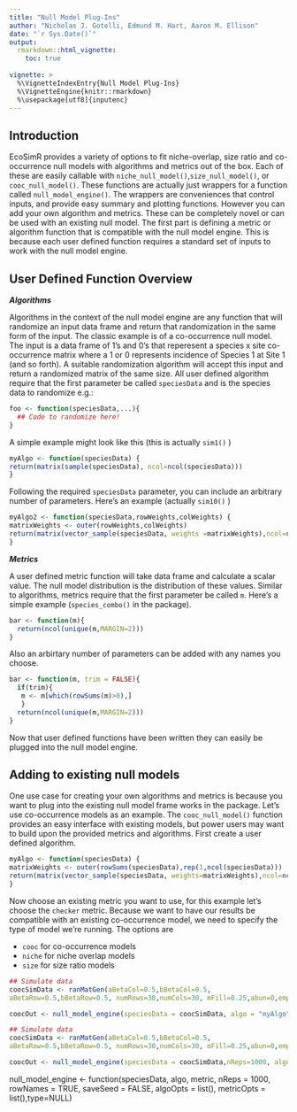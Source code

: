 ```yaml
---
title: "Null Model Plug-Ins"
author: "Nicholas J. Gotelli, Edmund M. Hart, Aaron M. Ellison"
date: "`r Sys.Date()`"
output: 
  rmarkdown::html_vignette:
    toc: true
    
vignette: >
  %\VignetteIndexEntry{Null Model Plug-Ins}
  %\VignetteEngine{knitr::rmarkdown}
  %\usepackage[utf8]{inputenc}
---
```


## Introduction

EcoSimR provides a variety of options to fit niche-overlap, size ratio and  co-occurrence null models with algorithms and metrics out of the box.  Each of these are easily callable with `niche_null_model()`,`size_null_model()`, or `cooc_null_model()`.  These functions are actually just wrappers for a function called `null_model_engine()`. The wrappers are conveniences that control inputs, and provide easy summary and plotting functions.  However you can add your own algorithm and metrics.  These can be completely novel or can be used with an existing null model. The first part is defining a metric or algorithm function that is compatible with the null model engine.  This is because each user defined function requires a standard set of inputs to work with the null model engine.  

## User Defined Function Overview

_**Algorithms**_ 

Algorithms in the context of the null model engine are any function that will randomize an input data frame and return that randomization in the same form of the input.  The classic example is of a co-occurrence null model.  The input is a data frame of 1's and 0's that reperesent a species x site co-occurrence matrix where a 1 or 0 represents incidence of Species 1 at Site 1 (and so forth).  A suitable randomization algorithm will accept this input and return a randomized matrix of the same size.  All user defined algorithm require that the first parameter be called `speciesData` and is the species data to randomize e.g.:

```r
foo <- function(speciesData,...){
  ## Code to randomize here!
}
```

A simple example might look like this (this is actually `sim1()` )

```r
myAlgo <- function(speciesData) {
return(matrix(sample(speciesData), ncol=ncol(speciesData)))
}
```

Following the required `speciesData` parameter, you can include an arbitrary number of parameters.  Here's an example (actually `sim10()` )

```r
myAlgo2 <- function(speciesData,rowWeights,colWeights) {
matrixWeights <- outer(rowWeights,colWeights)
return(matrix(vector_sample(speciesData, weights =matrixWeights),ncol=ncol(speciesData)))
} 
```

_**Metrics**_ 

A user defined metric function will take data frame and calculate a scalar value. The null model distribution is the distribution of these values.  Similar to algorithms, metrics require that the first parameter be called `m`.  Here's a simple example (`species_combo()` in the package).

```r
bar <- function(m){
  return(ncol(unique(m,MARGIN=2))) 
}
```

Also an arbirtary number of parameters can be added with any names you choose.

```r
bar <- function(m, trim = FALSE){
  if(trim){
   m <- m[which(rowSums(m)>0),] 
   }
  return(ncol(unique(m,MARGIN=2))) 
}
```

Now that user defined functions have been written they can easily be plugged into the null model engine. 

## Adding to existing null models

One use case for creating your own algorithms and metrics is because you want to plug into the existing null model frame works in the package.  Let's use co-occurrence models as an example. The `cooc_null_model()` function provides an easy interface with existing models, but power users may want to build upon the provided metrics and algorithms.  First create a user defined algorithm.

```r
myAlgo <- function(speciesData) {
matrixWeights <- outer(rowSums(speciesData),rep(1,ncol(speciesData)))
return(matrix(vector_sample(speciesData, weights=matrixWeights),ncol=ncol(speciesData)))
}
```

Now choose an existing metric you want to use, for this example let's choose the `checker` metric. Because we want to have our results be compatible with an existing co-occurrence model, we need to specify the type of model we're running.  The options are

* `cooc` for co-occurrence models
* `niche` for niche overlap models
* `size` for size ratio models


```r
## Simulate data
coocSimData <- ranMatGen(aBetaCol=0.5,bBetaCol=0.5,
aBetaRow=0.5,bBetaRow=0.5, numRows=30,numCols=30, mFill=0.25,abun=0,emptyRow=FALSE, emptyCol=FALSE)$m

coocOut <- null_model_engine(speciesData = coocSimData, algo = "myAlgo", metric = "checker",type="cooc")

```

```r
## Simulate data
coocSimData <- ranMatGen(aBetaCol=0.5,bBetaCol=0.5,
aBetaRow=0.5,bBetaRow=0.5, numRows=30,numCols=30, mFill=0.25,abun=0,emptyRow=FALSE, emptyCol=FALSE)$m

coocOut <- null_model_engine(speciesData = coocSimData,nReps=1000, algo = "myAlgo", metric = "checker",type="cooc")

```



null_model_engine <- function(speciesData, algo, metric, nReps = 1000, rowNames = TRUE, saveSeed = FALSE, algoOpts = list(), metricOpts = list(),type=NULL)

